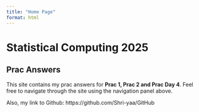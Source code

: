 ```yaml
---
title: "Home Page"
format: html
---
```


# Statistical Computing 2025

## Prac Answers

This site contains my prac answers for **Prac 1, Prac 2 and Prac Day 4**. Feel free to navigate through the site using the navigation panel above.

Also, my link to Github: https://github.com/Shri-yaa/GitHub
